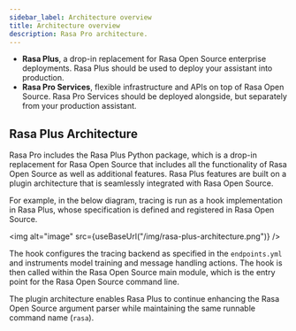 ```yaml
---
sidebar_label: Architecture overview
title: Architecture overview
description: Rasa Pro architecture.
---
```



<RasaProLabel />

<RasaProBanner/>

- **Rasa Plus**, a drop-in replacement for Rasa Open Source enterprise
  deployments. Rasa Plus should be used to deploy your assistant
  into production.
- **Rasa Pro Services**, flexible infrastructure and APIs on top of Rasa
  Open Source. Rasa Pro Services should be deployed alongside, but separately
  from your production assistant.

## Rasa Plus Architecture

Rasa Pro includes the Rasa Plus Python package, which is a drop-in replacement for Rasa Open Source that includes all the functionality of Rasa Open Source as well as additional features.
Rasa Plus features are built on a plugin architecture that is seamlessly integrated with Rasa Open Source.

For example, in the below diagram, tracing is run as a hook implementation in Rasa Plus, whose specification is defined and registered in Rasa Open Source.

<img alt="image" src={useBaseUrl("/img/rasa-plus-architecture.png")} />

The hook configures the tracing backend as specified in the `endpoints.yml` and instruments model training and message handling actions.
The hook is then called within the Rasa Open Source main module, which is the entry point for the Rasa Open Source command line.

The plugin architecture enables Rasa Plus to continue enhancing the Rasa Open Source argument parser while maintaining the same runnable command name (`rasa`).
